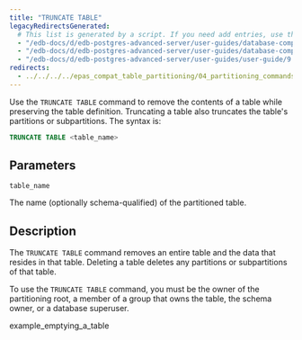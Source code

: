 ```yaml
---
title: "TRUNCATE TABLE"
legacyRedirectsGenerated:
  # This list is generated by a script. If you need add entries, use the `legacyRedirects` key.
  - "/edb-docs/d/edb-postgres-advanced-server/user-guides/database-compatibility-for-oracle-developers-guide/9.6/Database_Compatibility_for_Oracle_Developers_Guide_v9.6.1.115.html"
  - "/edb-docs/d/edb-postgres-advanced-server/user-guides/database-compatibility-for-oracle-developers-guide/9.5/Database_Compatibility_for_Oracle_Developers_Guide.1.340.html"
  - "/edb-docs/d/edb-postgres-advanced-server/user-guides/user-guide/9.5/EDB_Postgres_Enterprise_Guide.1.064.html"
redirects:
  - ../../../../epas_compat_table_partitioning/04_partitioning_commands_compatible_with_oracle_databases/15_truncate_table #generated for docs/epas/reorg-role-use-case-mode
---
```


<div id="truncate_table" class="registered_link"></div>

Use the `TRUNCATE TABLE` command to remove the contents of a table while preserving the table definition. Truncating a table also truncates the table's partitions or subpartitions. The syntax is:

```sql
TRUNCATE TABLE <table_name>
```

## Parameters

`table_name`

 The name (optionally schema-qualified) of the partitioned table.

## Description

The `TRUNCATE TABLE` command removes an entire table and the data that resides in that table. Deleting a table deletes any partitions or subpartitions of that table.

To use the `TRUNCATE TABLE` command, you must be the owner of the partitioning root, a member of a group that owns the table, the schema owner, or a database superuser.

<div class="toctree" maxdepth="3">

example_emptying_a_table

</div>
